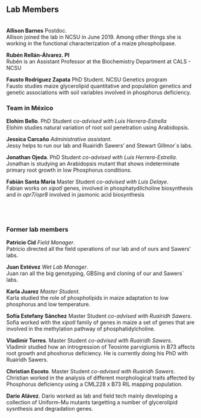 <!-- break -->
<br>
<!-- break -->

Lab Members
-------------
<!-- break -->
<br>
<!-- break -->
**Allison Barnes** Postdoc.   
Allison joined the lab in NCSU in June 2019. Among other things she is working in the functional characterization of a maize phospholipase.  
<a href="https://twitter.com/asiekmanbarnes">
<i class="fa fa-twitter" aria-hidden="true"></i>
</a>  

 
**Rubén Rellán-Álvarez. PI**  
Rubén is an Assistant Professor at the Biochemistry Department at CALS - NCSU  
<a href="https://twitter.com/rrellanalvarez">
<i class="fa fa-twitter" aria-hidden="true"></i>
</a>  <a href="https://github.com/rellan">
<i class="fa fa-github-alt" aria-hidden="true"></i>
</a> <a href="mailto:rrellan@ncsu.edu">
<i class="fa fa-envelope" aria-hidden="true"></i>
<a href="https://docs.google.com/document/d/1E65ePNEtdPm-f0BjjZN7RnOAzFzaW1RXS_hcn-Y8_Ls/edit?usp=sharing">
<i class="fa fa-file-text" aria-hidden="true"></i>
</a>  


**Fausto Rodríguez Zapata** PhD Student. NCSU Genetics program  
Fausto studies maize glycerolipid quantitative and population genetics and genetic associations with soil variables involved in phosphorus deficiency.  
<a href="https://twitter.com/chyscamuy">
<i class="fa fa-twitter" aria-hidden="true"></i>
</a>  <a href="https://github.com/faustovrz">
<i class="fa fa-github-alt" aria-hidden="true"></i>
</a>

### Team in México   

**Elohim Bello**. PhD Student *co-advised with Luis Herrera-Estrella*  
Elohim studies natural variation of root soil penetration using Arabidopsis.   

**Jessica Carcaño** *Administrative assistant*.  
Jessy helps to run our lab and Ruairidh Sawers' and Stewart Gillmor´s labs.    

**Jonathan Ojeda**. PhD Student *co-advised with Luis Herrera-Estrella*.  
Jonathan is studying an Arabidopsis mutant that shows indeterminate primary root growth in low Phosphorus conditions.    
<a href="https://twitter.com/jonojedarivera">
<i class="fa fa-twitter" aria-hidden="true"></i>
</a>  

**Fabián Santa Maria** Master Student *co-advised with Luis Delaye*.   
Fabian works on *xipotl* genes, involved in phosphatydilcholine biosynthesis and in *opr7/opr8* involved in jasmonic acid biosynthesis   
<!-- break -->
<br><br><br>
<!-- break -->


### Former lab members  


**Patricio Cid** *Field Manager*.  
Patricio directed all the field operations of our lab and of ours and Sawers' labs.  

**Juan Estévez** *Wet Lab Manager*.  
Juan ran all the big genotyping, GBSing and cloning of our and Sawers´ labs.  

**Karla Juarez** *Master Student*.   
Karla studied the role of phospholipids in maize adaptation to low phosphorus and low temperature.  

**Sofía Estefany Sánchez** Master Student *co-advised with Ruairidh Sawers*. Sofía worked with the *xipotl* family of genes in maize a set of genes that are involved in the methylation pathway of phosphatidylcholine.  

**Vladimir Torres**. Master Student *co-advised with Ruairidh Sawers*.    
Vladimir studied how an introgression of Teosinte parviglumis in B73 affects root growth and phoshorus deficiency. He is currently doing his PhD with Ruairidh Sawers.  

**Christian Escoto**. Master Student *co-advised with Ruairidh Sawers*.   
Christian worked in the analysis of different morphological traits affected by Phosphorus deficiency using a CML228 x B73 RIL mapping population.  

**Dario Alávez**. Dario worked as lab and field tech mainly developing a collection of Uniform-Mu mutants targetting a number of glycerolipid sysnthesis and degradation genes.
